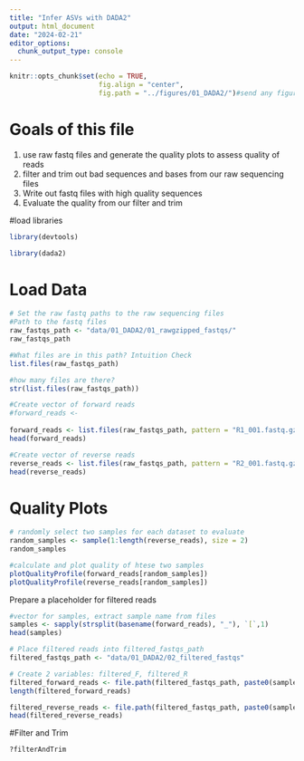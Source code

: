 ```yaml
---
title: "Infer ASVs with DADA2"
output: html_document
date: "2024-02-21"
editor_options: 
  chunk_output_type: console
---
```


```r
knitr::opts_chunk$set(echo = TRUE, 
                      fig.align = "center",
                      fig.path = "../figures/01_DADA2/")#send any figure output to this folder
```


# Goals of this file

1. use raw fastq files and generate the quality plots to assess quality of reads
2. filter and trim out bad sequences and bases from our raw sequencing files
3. Write out fastq files with high quality sequences
4. Evaluate the quality from our filter and trim

#load libraries
```r

library(devtools)

library(dada2)
```

# Load Data
```r
# Set the raw fastq paths to the raw sequencing files
#Path to the fastq files
raw_fastqs_path <- "data/01_DADA2/01_rawgzipped_fastqs/"
raw_fastqs_path

#What files are in this path? Intuition Check
list.files(raw_fastqs_path)

#how many files are there?
str(list.files(raw_fastqs_path))

#Create vector of forward reads
#forward_reads <- 
  
forward_reads <- list.files(raw_fastqs_path, pattern = "R1_001.fastq.gz", full.names = TRUE)
head(forward_reads)

#Create vector of reverse reads
reverse_reads <- list.files(raw_fastqs_path, pattern = "R2_001.fastq.gz", full.names = TRUE)
head(reverse_reads)

```

# Quality Plots
```r
# randomly select two samples for each dataset to evaluate
random_samples <- sample(1:length(reverse_reads), size = 2)
random_samples

#calculate and plot quality of htese two samples
plotQualityProfile(forward_reads[random_samples])
plotQualityProfile(reverse_reads[random_samples])
```

Prepare a placeholder for filtered reads
```r
#vector for samples, extract sample name from files
samples <- sapply(strsplit(basename(forward_reads), "_"), `[`,1)
head(samples)

# Place filtered reads into filtered_fastqs_path
filtered_fastqs_path <- "data/01_DADA2/02_filtered_fastqs"

# Create 2 variables: filtered_F, filtered_R
filtered_forward_reads <- file.path(filtered_fastqs_path, paste0(samples, "_R1_filtered.fastq.gz"))
length(filtered_forward_reads)

filtered_reverse_reads <- file.path(filtered_fastqs_path, paste0(samples, "_R2_filtered.fastq.gz"))
head(filtered_reverse_reads)
```



#Filter and Trim
```r
?filterAndTrim



```

